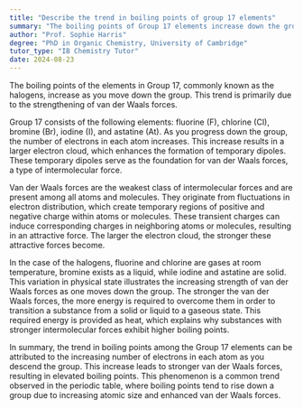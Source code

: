 ```yaml
---
title: "Describe the trend in boiling points of group 17 elements"
summary: "The boiling points of Group 17 elements increase down the group due to increasing van der Waals forces."
author: "Prof. Sophie Harris"
degree: "PhD in Organic Chemistry, University of Cambridge"
tutor_type: "IB Chemistry Tutor"
date: 2024-08-23
---
```


The boiling points of the elements in Group 17, commonly known as the halogens, increase as you move down the group. This trend is primarily due to the strengthening of van der Waals forces.

Group 17 consists of the following elements: fluorine ($\text{F}$), chlorine ($\text{Cl}$), bromine ($\text{Br}$), iodine ($\text{I}$), and astatine ($\text{At}$). As you progress down the group, the number of electrons in each atom increases. This increase results in a larger electron cloud, which enhances the formation of temporary dipoles. These temporary dipoles serve as the foundation for van der Waals forces, a type of intermolecular force.

Van der Waals forces are the weakest class of intermolecular forces and are present among all atoms and molecules. They originate from fluctuations in electron distribution, which create temporary regions of positive and negative charge within atoms or molecules. These transient charges can induce corresponding charges in neighboring atoms or molecules, resulting in an attractive force. The larger the electron cloud, the stronger these attractive forces become.

In the case of the halogens, fluorine and chlorine are gases at room temperature, bromine exists as a liquid, while iodine and astatine are solid. This variation in physical state illustrates the increasing strength of van der Waals forces as one moves down the group. The stronger the van der Waals forces, the more energy is required to overcome them in order to transition a substance from a solid or liquid to a gaseous state. This required energy is provided as heat, which explains why substances with stronger intermolecular forces exhibit higher boiling points.

In summary, the trend in boiling points among the Group 17 elements can be attributed to the increasing number of electrons in each atom as you descend the group. This increase leads to stronger van der Waals forces, resulting in elevated boiling points. This phenomenon is a common trend observed in the periodic table, where boiling points tend to rise down a group due to increasing atomic size and enhanced van der Waals forces.
    
